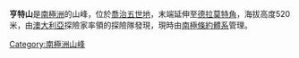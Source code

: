 {{coord|67|7|S|144|18|E|source:GNIS|display=title}}

'''亨特山'''是[[南極洲|南極洲]]的山峰，位於[[喬治五世地|喬治五世地]]，末端延伸至[[德拉莫特角|德拉莫特角]]，海拔高度520米，由[[澳大利亞|澳大利亞]]探險家率領的探險隊發現，現時由[[南極條約體系|南極條約體系]]管理。

{{DEFAULTSORT:Mount Hunt}}
[[Category:南極洲山峰|Category:南極洲山峰]]


{{GeorgeVLand-geo-stub}}